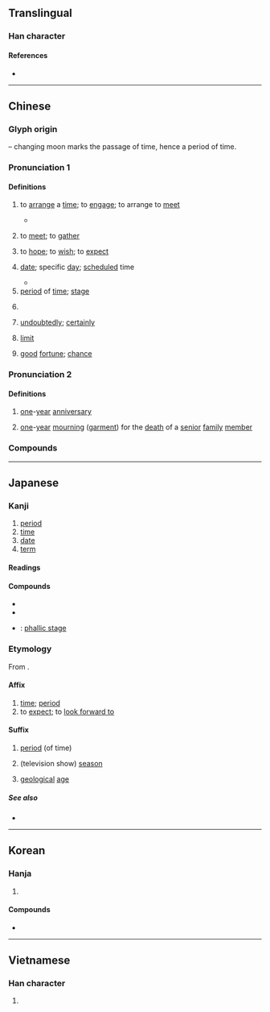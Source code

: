 {{also|朞}}
{{character info}}
==Translingual==
{{stroke order|strokes=12}}

===Han character===
{{Han char|rn=74|rad=月|as=08|sn=12|four=47820|canj=TCB|ids=⿰其月}}

====References====
* {{Han ref|kx=0506.110|dkj=14378|dj=0887.040|hdz=32083.070|uh=671F|ud=26399|bh=B4C1|bd=46273}}

----

==Chinese==
{{zh-forms|alt=朞,𣍡,𣍣,𣍠,㫷,𣇳,𣅆,稘-partial,其-partial,𠔸,𡢁,𥟝,𣔔}}

===Glyph origin===
{{Han etyl}}
{{Han compound|其|月|t2=moon|ls=psc|c1=p|c2=s}} – changing moon marks the passage of time, hence a period of time.

===Pronunciation 1===
{{zh-pron
|m=期
|m-s=
|c=kei4
|c-t=
|g=
|h=pfs=khì;gd=ki2
|j=
|mb=gǐ
|md=gĭ
|mn=kî
|mn-t=ki5
|w=1ji,3jji
|x=
|mc=1
|oc=1,2
|ma=
|cat=v,n,cls
}}

====Definitions====
{{zh-hanzi}}

# to [[arrange]] a [[time]]; to [[engage]]; to arrange to [[meet]]
#: {{zh-x|不期而遇|to meet unexpectedly or by chance}}
#* {{zh-x|期 我 乎 桑 中，要 我 乎 上 宮，送 我 乎 ^淇 之 上 矣。|She made an appontment with me in Sangzhong;<br>She will meet me in Shanggong;<br>She will accompany me to Qishang.|ref=Shijing}}
# {{lb|zh|literary}} to [[meet]]; to [[gather]]
# to [[hope]]; to [[wish]]; to [[expect]]
#: {{zh-x|期待|to look forward to}}
#: {{zh-co|未來 可 期|}}
# [[date]]; specific [[day]]; [[scheduled]] time
#: {{zh-x|限期|deadline}}
#* {{zh-x|會 天 大雨，道 不 通，度{duó} 已 失期{qī}。失期{qī}，法 皆 斬。||ref=Shiji}}
# [[period]] of [[time]]; [[stage]]
#: {{zh-x|學期|semester}}
#: {{zh-x|青春期|adolescence}}
# {{zh-classifier|periods of time or [[stages]] of a project}}
# {{lb|zh|obsolete}} [[undoubtedly]]; [[certainly]]
# {{lb|zh|obsolete}} [[limit]]
# {{lb|zh|obsolete}} [[good]] [[fortune]]; [[chance]]

===Pronunciation 2===
{{zh-pron
|m=jī,qī,1nb=Mainland and Taiwan,2nb=Mainland
|c=gei1
|mc=2
|oc=n,1
|ma=
|cat=n
}}

====Definitions====
{{zh-hanzi}}

# {{lb|zh|obsolete}} [[one]]-[[year]] [[anniversary]]
# {{lb|zh|historical|obsolete}} [[one]]-[[year]] [[mourning]] ([[garment]]) for the [[death]] of a [[senior]] [[family]] [[member]]

===Compounds===
{{zh-der|星期:days of the week|期待|青春期|思春期|期貨|期末|不可期|不期|不期然|不期而會|不期而然|不期而遇|不杖期夫|中年時期|中期|九七期限|乞期|任期|休眠期|何期|佳期|來期|保固期|假期|偷期|偷期暗會|先期|光周期|光期性|冰河時期|分期付款|刊期|刑期|刑期無刑|初期|到期|刻期|剋期|前期|務期|半衰期|危險期|即期匯票|及期|反抗期|口腔期|吉期|同期|同期錄音|周期彗星|場期|大比之期|失期|如期|婚期|孕期|孵化期|學期|安全期|安期生|定期|定期保險|定期存款|定期票|將臨期|屆期|展期|工期|平水期|幽期|幽期密約|延期|役期|待期|後會可期|後會有期|後會難期|後期|復甦期|心期|恆星週期|愆期|憲政時期|成年期|成熟期|按期|排卵期|撞牆期|擇期|改期|日期|早期|星期報|星期天|星期日|時期|晚期|暑期|暑期學校|更年期|會合周期|會期|月約星期|有效期|有期徒刑|期中考|期中選舉|期刊|期功|期勉|期年|期成|期日|期會|期月|期月有成|期服|期望|期望值|期期|期期艾艾|期末考|期歲|期求|期滿|期盼|期票|期程|期約|期終考試|期考|期艾|期許|期運|期門|期間|期限|期頤|期頤之壽|期頤偕老|末期|杖期|杖期夫|枯水期|樊於期|檔期|歸期|死期|汛期|沈佺期|沒了期|波浪週期|活期|活期存款|活期放款|滯育期|潛伏期|濾泡期|為期|為期不遠|無期徒刑|無霜期|燈期|燕約鶯期|牛女佳期|現期|瓜期|生命週期|生長期|產褥期|癸期|發情期|百世難期|盛果期|相期|短期|短期投資|秋期|租期|空窗期|等期|約期|細胞週期|終期|經期|線上期刊|緩期|羅馬假期|老年時期|老年期|考期|耄期|脫期|臨期|臨期失誤|自我期許|船期|花期|花燭之期|蜜月期|行期|行經期|訓政時期|誤期|請期|變聲期|豈期|豐水期|軍政時期|轉型期|近期|週期|週期律|週期性|週期表|逾期|過期|過渡時期|遙不可期|遙遙無期|遠期外匯|遠期支票|鍾子期|鍾期|長期|長期投資|長期趨勢|長期飯票|開花期|關鍵期|限期|雨約雲期|青年期|非常時期|預期|預產期|騫期|高原期|麥口期|齡期|期權|期指|期油|期金|撫期}}

{{zh-cat|Elementary}}

----

==Japanese==

===Kanji===
{{ja-kanji|grade=3|rs=月08}}

# [[period]]
# [[time]]
# [[date]]
# [[term]]

====Readings====
{{ja-readings
|goon=こ, ご
|kanon=き
|kun=ちぎ-る
}}

====Compounds====
{{der-top|Compounds}}
* {{ja-r|期%間|き%かん}}
* {{ja-r|期%待|き%たい}}
* {{ja-r|男%根%期|だん%こん%き}}: [[w:Phallic stage|phallic stage]]
{{der-bottom}}

===Etymology===
{{ja-kanjitab|き|yomi=o}}

From {{der|ja|zhx}}.

====Affix====
{{ja-pos|affix|き}}

# [[time]]; [[period]]
# to [[expect]]; to [[look forward to]]

====Suffix====
{{ja-pos|suffix|き}}

# [[period]] (of time)
#: {{ja-usex|反抗'''期'''|はんこう'''き'''|rebellious '''phase'''}}
# (television show) [[season]]
#: {{ja-usex|「進撃 の 巨人」 の 二'''期'''|「^しんげき の ^きょじん」 の に'''き'''|the second '''season''' of ''Attack on Titan''}}
# [[geological]] [[age]]

=====See also=====
* {{ja-r|紀|き}}

----

==Korean==

===Hanja===
{{ko-hanja|기약하다|기약할|기}}

# {{hanja form of|기|[[expect]]; [[time]]; [[period]]}}

====Compounds====
* {{ko-l|기간|[[period]]|期間}}

----

==Vietnamese==

===Han character===
{{vi-readings|reading=kì, kề, kỳ|rs=月08}}

# {{rfdef|vi|sort=月08}}